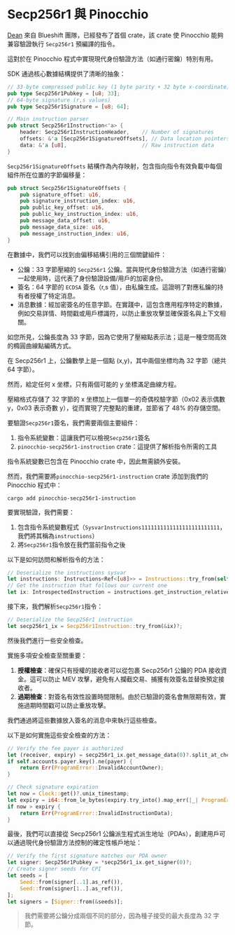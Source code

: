 
# Secp256r1 與 Pinocchio

[Dean](https://x.com/deanmlittle) 來自 Blueshift 團隊，已經發布了首個 crate，該 crate 使 Pinocchio 能夠兼容驗證執行 `Secp256r1` 預編譯的指令。

這對於在 Pinocchio 程式中實現現代身份驗證方法（如通行密鑰）特別有用。

<ArticleSection name="Introduction" id="introduction" level="h2" />

SDK 通過核心數據結構提供了清晰的抽象：

```rust
// 33-byte compressed public key (1 byte parity + 32 byte x-coordinate)
pub type Secp256r1Pubkey = [u8; 33];
// 64-byte signature (r,s values)
pub type Secp256r1Signature = [u8; 64];

// Main instruction parser
pub struct Secp256r1Instruction<'a> {
    header: Secp256r1InstructionHeader,    // Number of signatures
    offsets: &'a [Secp256r1SignatureOffsets], // Data location pointers
    data: &'a [u8],                        // Raw instruction data
}
```

`Secp256r1SignatureOffsets` 結構作為內存映射，包含指向指令有效負載中每個組件所在位置的字節偏移量：

```rust
pub struct Secp256r1SignatureOffsets {
    pub signature_offset: u16,
    pub signature_instruction_index: u16,
    pub public_key_offset: u16,
    pub public_key_instruction_index: u16,
    pub message_data_offset: u16,
    pub message_data_size: u16,
    pub message_instruction_index: u16,
}
```

在數據中，我們可以找到由偏移結構引用的三個關鍵組件：
- 公鑰：33 字節壓縮的 `Secp256r1` 公鑰。當與現代身份驗證方法（如通行密鑰）一起使用時，這代表了身份驗證設備/用戶的加密身份。
- 簽名：64 字節的 `ECDSA` 簽名（r,s 值），由私鑰生成。這證明了對應私鑰的持有者授權了特定消息。
- 消息數據：經加密簽名的任意字節。在實踐中，這包含應用程序特定的數據，例如交易詳情、時間戳或用戶標識符，以防止重放攻擊並確保簽名與上下文相關。

如您所見，公鑰長度為 33 字節，因為它使用了壓縮點表示法；這是一種空間高效的橢圓曲線點編碼方式。

在 Secp256r1 上，公鑰數學上是一個點 (x,y)，其中兩個坐標均為 32 字節（總共 64 字節）。

然而，給定任何 x 坐標，只有兩個可能的 y 坐標滿足曲線方程。

壓縮格式存儲了 32 字節的 x 坐標加上一個單一的奇偶校驗字節（0x02 表示偶數 y，0x03 表示奇數 y），從而實現了完整點的重建，並節省了 48% 的存儲空間。

<ArticleSection name="Implementation" id="implementation" level="h2" />

要驗證`Secp256r1`簽名，我們需要兩個主要組件：
1. 指令系統變數：這讓我們可以檢視`Secp256r1`簽名
2. `pinocchio-secp256r1-instruction` crate：這提供了解析指令所需的工具

指令系統變數已包含在 Pinocchio crate 中，因此無需額外安裝。

然而，我們需要將`pinocchio-secp256r1-instruction` crate 添加到我們的 Pinocchio 程式中：

```
cargo add pinocchio-secp256r1-instruction
```

要實現驗證，我們需要：
1. 包含指令系統變數程式（`Sysvar1nstructions1111111111111111111111111`，我們將其稱為`instructions`）
2. 將`Secp256r1`指令放在我們當前指令之後

以下是如何訪問和解析指令的方法：

```rust
// Deserialize the instructions sysvar
let instructions: Instructions<Ref<[u8]>> = Instructions::try_from(self.accounts.instructions)?;
// Get the instruction that follows our current one
let ix: IntrospectedInstruction = instructions.get_instruction_relative(1)?;
```

接下來，我們解析`Secp256r1`指令：

```rust
// Deserialize the Secp256r1 instruction
let secp256r1_ix = Secp256r1Instruction::try_from(&ix)?;
```

然後我們進行一些安全檢查。

實施多項安全檢查至關重要：
1. **授權檢查**：確保只有授權的接收者可以從包裹 Secp256r1 公鑰的 PDA 接收資金。這可以防止 MEV 攻擊，避免有人攔截交易、捕獲有效簽名並替換預定接收者。
2. **過期檢查**：對簽名有效性設置時間限制。由於已驗證的簽名會無限期有效，實施過期時間戳可以防止重放攻擊。

我們通過將這些數據放入簽名的消息中來執行這些檢查。

以下是如何實施這些安全檢查的方法：

```rust
// Verify the fee payer is authorized
let (receiver, expiry) = secp256r1_ix.get_message_data(0)?.split_at_checked(32).ok_or(ProgramError::InvalidInstructionData)?;
if self.accounts.payer.key().ne(payer) {
    return Err(ProgramError::InvalidAccountOwner);
}

// Check signature expiration
let now = Clock::get()?.unix_timestamp;
let expiry = i64::from_le_bytes(expiry.try_into().map_err(|_| ProgramError::InvalidInstructionData)?);
if now > expiry {
    return Err(ProgramError::InvalidInstructionData);
}
```

最後，我們可以直接從 Secp256r1 公鑰派生程式派生地址（PDAs），創建用戶可以通過現代身份驗證方法控制的確定性帳戶地址：

```rust
// Verify the first signature matches our PDA owner
let signer: Secp256r1Pubkey = *secp256r1_ix.get_signer(0)?;
// Create signer seeds for CPI
let seeds = [
    Seed::from(signer[..1].as_ref()),
    Seed::from(signer[1..].as_ref()),
];
let signers = [Signer::from(&seeds)];
```

> 我們需要將公鑰分成兩個不同的部分，因為種子接受的最大長度為 32 字節。
